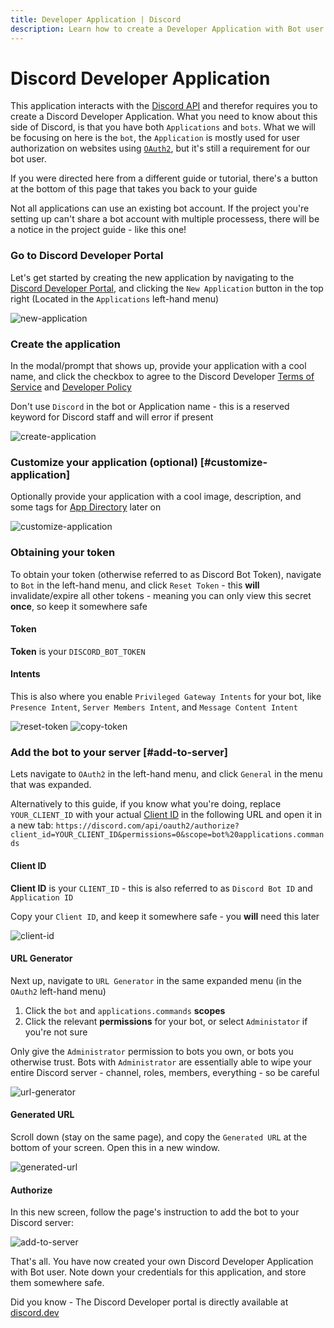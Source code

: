 ```yaml
---
title: Developer Application | Discord
description: Learn how to create a Developer Application with Bot user
---
```



# Discord Developer Application

This application interacts with the [Discord API](https://discord.dev) and therefor requires you to create a Discord Developer Application. What you need to know about this side of Discord, is that you have both `Applications` and `bots`. What we will be focusing on here is the `bot`, the `Application` is mostly used for user authorization on websites using [`OAuth2`](https://discord.com/developers/docs/topics/oauth2), but it's still a requirement for our bot user.

<Callout type="info">If you were directed here from a different guide or tutorial, there's a button at the bottom of this page that takes you back to your guide</Callout>

<Callout>Not all applications can use an existing bot account. If the project you're setting up can't share a bot account with multiple processess, there will be a notice in the project guide - like this one!</Callout>

<Steps>

### Go to Discord Developer Portal

Let's get started by creating the new application by navigating to the [Discord Developer Portal](https://discord.com/developers/applications), and clicking the `New Application` button in the top right (Located in the `Applications` left-hand menu)

![new-application](/images/guides/discord-create-application/new-application.png)

### Create the application

In the modal/prompt that shows up, provide your application with a cool name, and click the checkbox to agree to the Discord Developer [Terms of Service](https://discord.com/developers/docs/policies-and-agreements/developer-terms-of-service) and [Developer Policy](https://discord.com/developers/docs/policies-and-agreements/developer-policy)

<Callout type="error">Don't use `Discord` in the bot or Application name - this is a reserved keyword for Discord staff and will error if present</Callout>

![create-application](/images/guides/discord-create-application/create-application.png)

### Customize your application (optional) [#customize-application]

Optionally provide your application with a cool image, description, and some tags for [App Directory](https://support.discord.com/hc/en-us/articles/9360431966359-Welcome-to-the-App-Directory-) later on

![customize-application](/images/guides/discord-create-application/customize-application.png)

### Obtaining your token

To obtain your token (otherwise referred to as Discord Bot Token), navigate to `Bot` in the left-hand menu, and click `Reset Token` - this **will** invalidate/expire all other tokens - meaning you can only view this secret **once**, so keep it somewhere safe

#### Token

**Token** is your `DISCORD_BOT_TOKEN`

#### Intents

This is also where you enable `Privileged Gateway Intents` for your bot, like `Presence Intent`, `Server Members Intent`, and `Message Content Intent`

![reset-token](/images/guides/discord-create-application/reset-token.png)
![copy-token](/images/guides/discord-create-application/copy-token.png)

### Add the bot to your server [#add-to-server]

Lets navigate to `OAuth2` in the left-hand menu, and click `General` in the menu that was expanded.


<Callout type="info">Alternatively to this guide, if you know what you're doing, replace `YOUR_CLIENT_ID` with your actual [Client ID](/docs/discord-create-application#client-id) in the following URL and open it in a new tab: `https://discord.com/api/oauth2/authorize?client_id=YOUR_CLIENT_ID&permissions=0&scope=bot%20applications.commands`</Callout>

#### Client ID

**Client ID** is your `CLIENT_ID` - this is also referred to as `Discord Bot ID` and `Application ID`

Copy your `Client ID`, and keep it somewhere safe - you **will** need this later

![client-id](/images/guides/discord-create-application/client-id.png)

#### URL Generator

Next up, navigate to `URL Generator` in the same expanded menu (in the `OAuth2` left-hand menu)

1. Click the `bot` and `applications.commands` **scopes**
2. Click the relevant **permissions** for your bot, or select `Administator` if you're not sure

<Callout type="error">Only give the `Administrator` permission to bots you own, or bots you otherwise trust. Bots with `Administrator` are essentially able to wipe your entire Discord server - channel, roles, members, everything - so be careful</Callout>

![url-generator](/images/guides/discord-create-application/url-generator.png)

#### Generated URL

Scroll down (stay on the same page), and copy the `Generated URL` at the bottom of your screen. Open this in a new window.

![generated-url](/images/guides/discord-create-application/generated-url.png)

#### Authorize

In this new screen, follow the page's instruction to add the bot to your Discord server:

![add-to-server](/images/guides/discord-create-application/add-to-server.gif)

</Steps>

<Callout type="info" emoji="✅">That's all. You have now created your own Discord Developer Application with Bot user. Note down your credentials for this application, and store them somewhere safe.</Callout>

<Callout type="info">Did you know - The Discord Developer portal is directly available at [discord.dev](https://discord.dev)</Callout>

<GoBackButton />
